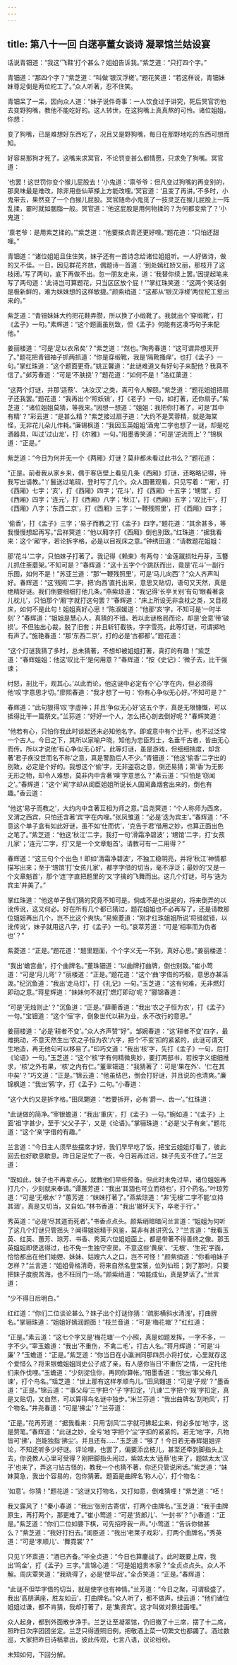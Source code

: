 ```yaml
---
---
---
```

title: 第八十一回 白蒁亭董女谈诗 凝翠馆兰姑设宴
---



话说青钿道：“我这‘飞鞋’打个甚么？姐姐告诉我。”紫芝道：“只打四个字。”

青钿道：“那四个字？”紫芝道：“叫做‘银汉浮槎’。”题花笑道：“若这样说，青钿妹妹尊足倒是两位柁工了。”众人听著，忍不住笑。

青钿呆了一呆，因向众人道：“妹子说件奇事：一人饮食过于讲究，死后冥官罚他去变野狗嘴，教他不能吃好的。这人转世，在这狗嘴上真真熬的可怜。诸位姐姐，你想：

变了狗嘴，已是难想好东西吃了，况且又是野狗嘴，每日在那野地吃的东西可想而知。

好容易那狗才死了。这嘴来求冥官，不论罚变甚么都情愿，只求免了狗嘴。冥官道：

‘也罢！这世罚你变个猴儿屁股去！’小鬼道：‘禀爷爷：但凡变过狗嘴的再变别的，那臭味最是难改，除非用些仙草搽上方能改哩。’冥官道：‘且变了再讲。’不多时，小鬼带去，果然变了一个白猴儿屁股。冥官随命小鬼觅了一技灵芝在猴儿屁股上一阵乱揉，霎时就如胭脂一般。冥官道：‘他这屁股是用何物揉的？为何都变紫了？’小鬼道：

‘禀老爷：是用紫芝揉的。’”紫芝道：“他要搽点青还更好哩。”题花道：“只怕还甜哩。”

青钿道：“诸位姐姐且住住笑，妹子还有一首诗念给诸位姐姐听。一人好做诗，做的又不佳。一日，因见群花齐放，偶题诗一首道：‘到处嫣红娇又丽，那枝开了这枝闭。’写了两句，底下再做不出。忽一朋友走来，道：‘我替你续上罢。’因提起笔来写了两句道：‘此诗岂可算题花，只当区区放个屁！’”掌红珠笑道：“这两个笑话倒是极新鲜的，难为妹妹想的这样敏捷。”颜紫绡道：“这都从‘银汉浮槎’两位柁工惹出来的。”

紫芝道：“青钿妹妹大约把花鞋弄臜，所以换了小缎靴了。我就出个‘穿缎靴’，打《孟子》一句。”素辉道：“这个题画虽别致，但《孟子》何能有这凑巧句子来配他。”

姜丽楼道：“可是‘足以衣帛矣’？”紫芝道：“然也。”陶秀春道：“这可谓异想天开了。”题花把青钿袖子抓两抓道：“你是穿缎靴，我是‘隔靴搔痒’，也打《孟子》一句。”掌红珠道：“这个题面更奇。”姚芷馨道：“此谜难道又有好句子来配他？我真不信了。”邺芳春道：“可是‘不肤挠’？”题花道：“如何不是！”洛红蕖道：

“这两个灯谜，并那‘适蔡’、‘决汝汉’之类，真可令人解颐。”紫芝道：“题花姐姐把扇子还我罢。”题花道：“我再出个‘照妖镜’，打《老子》一句，如打著，还你扇子。”紫芝道：“诸位姐姐莫猜，等我来。”因想一想道：“姐姐：我把你打著了，可是‘其中有精’？”彩云道：“是甚么精？”紫芝接过扇子道：“大约不是芙蓉精，就是海棠怪，无非花儿朵儿作耗。”廉锡枫道：“我因玉英姐姐‘酒鬼’二字也想了一谜，却是吃酒器具，叫过‘过山龙’，打《尔雅》一句。”阳墨香笑道：“可是‘逆流而上’？”锦枫道：“正是。”

紫芝道：“今日为何并无一个《两厢》灯谜？莫非都未看过此书么？”题花道：

“正是。前者我从家乡来，偶于客店壁上看见几条《西厢》灯谜，还略略记得，待我写出请教。”丫鬟送过笔砚，登时写了几个。众人围著观看，只见写着：“‘厢’，打《西厢》七字；‘亥’，打《西厢》四字；‘花斗’，打《西厢》十五字；‘甥馆’，打《西厢》四字；‘连元’，打《西厢》八字；‘秋江’，打《西厢》五字；‘叹比干’，打《西厢》八字；‘东西二京’，打《西厢》三字；‘一鞭残照里’，打《西厢》四字；

‘偷香’，打《孟子》三字；‘易子而教之’打《孟子》四字。”题花道：“其余甚多，等我慢慢想起再写。”吕祥蓂道：“他以厢字打《西厢》倒也别致。”红珠道：“据我看来：这个‘厢’字，若论拆字格，必是以目视床之意。”钟绣田道：“请教题花姐姐：

那‘花斗’二字，只怕妹子打著了。我记得《赖柬》有两句：‘金莲蹴损牡丹芽，玉簪儿抓住荼蘑架。’不知可是？”春辉道：“这十五字个个跳跃而出，竟是‘花斗’一副行乐图，如何不是！”苏亚兰道：“那‘一鞭残照里’，可是‘马儿向西’？”众人齐声叫好。春辉道：“这‘残照’二字，把‘向西’直托出来，意思又贴切，语句又天然，真是绝精好谜。我们倒要细细打他几条。”燕紫琼道：“我记得‘长亭关别’有句‘眼看著衾儿枕儿’，只怕那个‘厢’字就打这句罢？”春辉道：“床上所设无非衾枕之类，又目视床，如何不是此句！姐姐真好心思！”陈淑媛道：“他那‘亥’字，不知可是‘一时半刻’？”春辉道：“姐姐是慧心人，真猜的不错。若以此谜格局而论，却是‘会意’带‘破损’。不但独出心裁，脱了旧套；并且斩钉截铁，字字雪亮，此等灯谜，可谓掷地有声了。”施艳春道：“那‘东西二京’，打的必是‘古都都’。”题花道：

“这个灯谜我猜了多时，总未猜著，不想却被姐姐打著，真打的有趣！”紫芝道：“春辉姐姐：他这‘叹比干’是何用意？”春辉道：“按《史记》：‘微子去，比干强谏；

纣怒，剖比干，观其心。’以此而论，他这谜中必定有个‘心’字在内，但必须得他‘叹’字意思才切。”廖熙春道：“我才想了一句：‘你有心争似无心好。’不知可是？”

春辉道：“此句狠得‘叹’字虚神；并且‘争似无心好’这五个字，真是无限慷慨，可以抵得比干一篇祭文。”兰荪道：“好好一个人，怎么把心剖去倒好呢？”春辉笑道：

“他若有心，只怕你我此时谈起还未必知他名字。即或意中有个比干，也不过泛常一个古人。今日之下，其所以家喻户晓，知他为忠臣烈士，名垂千古者，皆由无心而传。所以才说他‘有心争似无心好’。此等灯谜，虽是游戏，但细细揣度，却含著‘君子疾没世而名不称’之意，真是警励后人不少。”青钿道：“他这‘偷香’二字出的别致，必定是个好的。我想这个‘偷’字，无非盗窃之意，倒还易猜；第‘香’为无影无形之物，却令人难想，莫非内中含著‘嗅’字意思么？”素云道：“只怕是‘窃闻之’。”春辉道：“这个‘闻’字却从闺臣姐姐所说长人国闻鼻烟套出来的，倒也有趣。”香云道：

“他这‘易子而教之’，大约内中含著互相为师之意。”吕尧蓂道：“个人称师为西席，又渭之西宾，只怕还含著‘宾’字在内哩。”张凤雏道：“必是‘迭为宾主’。”春辉道：“不意这个单子盒有如此好谜，虽不如‘仕而优’，‘克告于君’借用之妙，也算正面出色之笔了。”紫芝道：“他这‘秋江’二字，我打一句‘滑霜净碧波’；‘甥馆’二字，打‘女孩儿家’；‘连元’二字，打‘又是一个文章魁首’。请教可有一二用得？”

春辉道：“这三句个个出色！即如‘清霜净碧波’，不独工稳明亮，并将‘秋江’神情都描写出来；至于‘甥馆’打‘女孩儿家’，都字字借的切当，毫不浮泛；最妙的‘又是一个文章魁首’，那个‘连’字直把题里的‘又’字擒的飞舞而出。这几个灯谜，可与‘迭为宾主’并美了。”

掌红珠道：“他这单子我们猜的究竟不知可是。倘或不是也说是的，将来倒弄的以讹传讹，这又何必。好在所有几个都已猜过，题花姐姐也不必再写了，还是请教那位姐姐再出几个，岂不比这个爽快。”易紫菱道：“刚才红珠姐姐所说‘将错就错，以讹传讹’，妹子就用这八字，打《孟子》一句。”哀萃芳道：“可是‘相率而为伪者也’？”

紫菱道：“正是。”题花道：“题里题面，个个字义无一不到，真好心思。”姜丽楼道：

“我出‘蟾宫曲’，打个曲牌名。”董珠钿道：“以曲牌打曲牌，倒也别致。”崔小莺道：“可是‘月儿弯’？”丽楼道：“正是。”题花道：“这个‘曲’字借的巧极，意思亦甚活泼。”纪沉鱼道：“我出‘走马灯’，打《礼记》一句。”玉芝道：“这有何难，无非燃灯即动之意。”蒋星辉道：“妹妹何不就打‘燃灯即动’呢？”郦锦春道：

“可是‘无烛则止’？”沉鱼道：“正是。”薛蘅香道：“我出‘农之子恒为农’，打《孟子》一句。”宝钿道：“这个‘恒’字，倒象世代以耕为业，永不改行的意思。”

姜丽楼道：“必是‘耕者不变’。”众人齐声赞“好”。邹婉春道：“这‘耕者不变’四字，最难挑动，不意天然生出‘农之子恒为农’六字，把个‘不变’扣的紧紧的，此谜可谓天生地造，再无他句可以移易了。”印巧文道：“我出‘核’字，先打《孟子》一句，后打《论语》一句。”玉芝道：“这个‘核’字有何精微奥妙，要打两部书，若按字义细细推求，‘核’之外有果，‘核’之内有仁。”董翠钿道：“我猜著了：可是‘果在外’、‘仁在其中矣’？”巧文道：“正是。”锦云道：“他虽结巴，倒会打好谜，并且说的也清爽。”廉锦枫道：“我出‘鸦’字，打《孟子》二句。”小春道：

“这个大约又是拆字格。”田凤翾道：“若要拆开，必有‘爵一、齿一’。”红珠道：

“此谜做的简净。”宰银蟾道：“我出‘重庆’，打《孟子》一句。”婉如道：“《孟子》上面‘祖’字甚少，至于‘父父子子’，又是《论语》。”掌骊珠道：“必是‘父子有亲’。”题花道：“这个‘亲’字借的有趣。”

兰言道：“今日主人须早些摆席才好，我们早早吃了饭，把宝云姐姐灯看了，彼此回去也好歇息歇息。昨日足足忙了一夜，今日若再过迟，妹子先支不住了。”兰芝道：

“既如此，妹子也不再拿点心，就教他们早些预备。但此时未免过早，诸位姐姐再打几个，少刻就来奉请。”谭蕙芳道：“我出‘其涸也可立而待也’，打个药名。”叶琼芳道：“可是‘无根水’？”蕙芳道：“妹妹打著了。”燕紫琼道：“非‘无根’二字不能‘立持其涸’，真是又切当，又自如。”林书香道：“我出‘辙环天下，卒老于行’。”

秀英道：“必是‘尽其道而死者’。”书香点点头。颜紫绡暗暗问兰言道：“姐姐为何听了这几个灯谜只管摇头？闻得姐姐精于风鉴，莫非有甚讲究么？”兰言道：“我看玉英、红英、蕙芳、琼芳、书香、秀英六位姐姐面上，都是带著不得善终之像。那玉英姐姐即使逃得过，也不免一生独守空房。不意这些‘黄泉’、‘无根’、‘生死’字面，恰恰都出在他们妯娌、妹妹、姑嫂六人之口，岂不可怪！”颜紫绡道：“你看咱妹子怎样？”兰言道：“姐姐骨格清奇，将来自然名登宝箓，位列仙班；到了那时，只要把妹子度脱苦海，也不枉同门一场。”颜紫绡道：“咱能成仙，真是梦话了。”兰言道：

“少不得日后明白。”

红红道：“你们二位谈论甚么？妹子出个灯谜你猜：‘疏影横斜水清浅’，打曲牌名。”掌骊珠道：“姐姐好嫣润题面！”枝兰音道：“可是‘梅花塘’？”红红道：

“正是。”素云道：“这七个字又是‘梅花塘’一个小照，真是如题发挥，一字不多，一字不少。”宰玉蟾道：“我出‘不重伤，不禽二毛’，打古人名。”蒋月辉道：“可是‘斗廉’？”玉蟾道：“正是。”紫芝道：“你当日在小瀛洲同那四员小将打仗，心里就存这个爱惜么？将来银蟾姐姐同史公子成了亲，有人感你当日‘不重伤’之情，一定托他们来作伐哩。”玉蟾道：“少刻捉住你，再同你算帐。”阳墨香道：“我出‘事父母几谏’，打个鸟名。”瑶芝道：“世上那有这样孝顺鸟儿。”田凤翾道：“可是‘子规’？”墨香道：“正是。”锦云道：“‘事父母’三字把个‘子’字扣定，‘几谏’二字把个‘规’字扣定，真是又贴切，又自然，可以算得鸟名谜中独步。”米兰芬道：“我出曲牌名‘刮地风’，打个物名。”井尧春道：“可是‘拂尘’？”兰芬道：

“正是。”花再芳道：“据我看来：只用‘刮风’二字就可拂起尘来，何必多加‘地’字，这是赘笔。”春辉道：“此谜之妙，全亏‘地’字把个‘尘’字扣的紧紧的。若无‘地’字，凡物皆可‘拂’，岂能独指‘拂尘’。并且还有……”玉芝道：“够了！今日若无春辉姐姐评论，不知还听多少好谜。评论哩，也罢了，偏要添岔枝儿，甚至还牵到脚指头上去，你说教人心里可受得？刚把脚指头闹过，紫姑太太‘适蔡’也来了，题姑太太‘汉子’也来了，弄这刁钻古怪的，教我一个也猜不著，你还只管说闲话。”紫芝道：“妹妹莫急，我出个容易的，包你猜著。题面是曲牌名‘称人心’，打个物名：

‘如意’。你猜！”题花道：“这谜又打物名，又打如意，倒难猜哩！”紫芝道：“呸！

我又露风了！”秦小春道：“我出‘张别古寄信’，打两个曲牌名。”玉芝道：“我于曲牌原生，再打两个，那更难了。”崔小莺道：“可是‘货郎儿’、‘一封书’？”小春道：“正是。”紫芝道：“你们二位如要下棋，可先招呼我一声。”小莺道：“告诉你做甚么？”紫芝道：“我好打扫去。”闺臣道：“我出‘老莱子戏彩’，打两个曲牌名。”秀英道：“可是‘孝顺儿’、‘舞霓裳’？”

只见丫环禀道：“酒已齐备。”毕全贞道：“今日也算鏖战了。此时既要上席，我出‘鸣金’，打《孟子》三字。”言锦心道：“可是姐姐贵本家？”全贞点点头。众人不解。周庆覃笑道：“我晓得了，必是‘使毕战’。”全贞笑道：“正是。”春辉道：

“此谜不但毕字借的切当，就是使字也有神情。”兰芳道：“今日之聚，可谓极盛了，我出‘高朋满座，胜友如云’，打曲牌名。”众人听了，都不做声。绿云道：“他们诸位姐姐过谦，都不肯猜，我却打著了，是‘集贤宾’。这才叫做对景挂画哩。”

众人起身，都到外面散步净手。兰芝让至凝翠馆，仍旧撤了十三席，摆了十二席，照昨日次序团团坐定。兰芝只得遵照旧例，把敬酒上菜一切繁文也都蠲了。酒过数巡，大家把昨日诗稿拿出，彼此传观，七言八语，议论纷纷。

未知如何，下回分解。